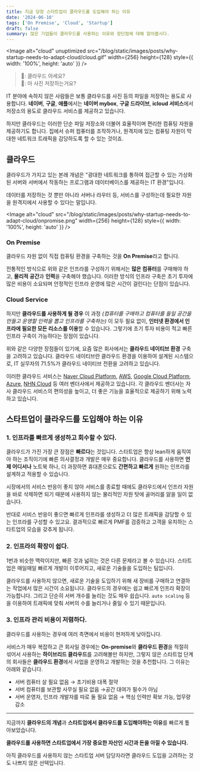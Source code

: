 ```yaml
---
title: 지금 당장 스타트업이 클라우드를 도입해야 하는 이유
date: '2024-06-10'
tags: ['On Premise', 'Cloud', 'Startup']
draft: false
summary: 많은 기업들이 클라우드를 사용하는 이유와 장단점에 대해 알아봅시다.
---
```


<Image
  alt="cloud"
  unuptimized
  src="/blog/static/images/posts/why-startup-needs-to-adapt-cloud/cloud.gif"
  width={256}
  height={128}
  style={{ width: '100%', height: 'auto' }}
/>

> 👦: 클라우드 아세요?<br/>
> 👨: 아 사진 저장하는거요?

IT 분야에 속하지 않은 사람들은 보통 클라우드를 사진 등의 파일을 저장하는 용도로 사용합니다. **네이버**, **구글**, **애플**에서는 **네이버 mybox**, **구글 드라이브**, **icloud 서비스**에서 저장소의 용도로 클라우드 서비스를 제공하고 있습니다.

하지만 클라우드는 이러한 단순 파일 저장소와 더불어 효율적이며 편리한 컴퓨팅 자원을 제공하기도 합니다. 집에서 슈퍼 컴퓨터를 조작하거나, 원격지에 있는 컴퓨팅 자원이 막대한 네트워크 트래픽을 감당하도록 할 수 있는 것이죠.

## 클라우드

클라우드가 가지고 있는 본래 개념은 <Deco>"광대한 네트워크를 통하여 접근할 수 있는 가상화된 서버와 서버에서 작동하는 프로그램과 데이터베이스를 제공하는 IT 환경"</Deco>입니다.

데이터를 저장하는 것 뿐만 아니라 서버나 라우터 등, 서비스를 구성하는데 필요한 자원을 원격지에서 사용할 수 있다는 말입니다.

<Image
  alt="cloud"
  src="/blog/static/images/posts/why-startup-needs-to-adapt-cloud/onpromise.png"
  width={256}
  height={128}
  style={{ width: '100%', height: 'auto' }}
/>

### On Premise

클라우드 자원 없이 직접 컴퓨팅 환경을 구축하는 것을 **On Premise**라고 합니다.

전통적인 방식으로 위와 같은 인프라를 구성하기 위해서는 **많은 컴퓨터**를 구매해야 하고, **물리적 공간**과 **인력**을 구축해야 했습니다. 이러한 방식의 인프라 구축은 <Deco color="firebrick">초기 투자에 많은 비용이 소요</Deco>되며 <Deco color="firebrick">안정적인 인프라 운영에 많은 시간</Deco>이 걸린다는 단점이 있습니다.

### Cloud Service

하지만 **클라우드를 사용하게 될 경우** 이 과정 _(컴퓨터를 구매하고 컴퓨터를 들일 공간을 만들고 운영할 인력을 뽑고 인프라를 구축하는)_ 이 모두 필요 없이, **인터넷 환경에서 인프라에 필요한 모든 리소스를 이용**할 수 있습니다. 그렇기에 <Deco>초기 투자 비용이 적고 빠른 인프라 구축</Deco>이 가능하다는 장점이 있습니다.

위와 같은 다양한 장점들이 있기에, 요즘 많은 회사에서는 **클라우드 네이티브 환경** 구축을 고려하고 있습니다. 클라우드 네이티브란 클라우드 환경을 이용하여 설계된 시스템으로, IT 실무자의 71.5%가 클라우드 네이티브 전환을 고려하고 있습니다.

이러한 클라우드 서비스는 [Naver Cloud Platform](https://www.ncloud.com/), [AWS](https://aws.amazon.com), [Google Cloud Platform](https://cloud.google.com), [Azure](https://azure.microsoft.com), [NHN Cloud](https://www.nhncloud.com) 등 여러 벤더사에서 제공하고 있습니다. 각 클라우드 벤더사는 자사 클라우드 서비스의 편의성을 높이고, 더 좋은 기능을 효율적으로 제공하기 위해 노력하고 있습니다.

## 스타트업이 클라우드를 도입해야 하는 이유

### 1. 인프라를 빠르게 생성하고 회수할 수 있다.

클라우드가 가진 가장 큰 장점은 **빠르다**는 것입니다. 스타트업은 항상 lean하게 움직여야 하는 조직이기에 <Deco>빠른 의사결정과 개발은 매우 중요</Deco>합니다. 클라우드를 사용하면 **언제 어디서나** 노트북 하나, 더 과장하면 휴대폰으로도 **간편하고 빠르게** 원하는 인프라를 설계하고 적용할 수 있습니다.

시장에서의 서비스 반응이 좋지 않아 서비스를 종료할 때에도 클라우드에서 인프라 자원을 바로 삭제하면 되기 때문에 사용하지 않는 물리적인 자원 탓에 골머리를 앓을 일이 없습니다.

반대로 서비스 반응이 좋으면 빠르게 인프라를 생성하고 더 많은 트래픽을 감당할 수 있는 인프라를 구성할 수 있고요. 결과적으로 <Deco>빠르게 PMF를 검증하고 고객을 유치하는 스타트업</Deco>의 모습을 갖추게 됩니다.

### 2. 인프라의 확장이 쉽다.

1번과 비슷한 맥락이지만, 빠른 것과 넓히는 것은 다른 문제라고 볼 수 있습니다. <Deco>스타트업</Deco>은 매일매일 <Deco>빠르게 개발</Deco>이 이루어지고, <Deco>새로운 기술들을 도입</Deco>하는 팀입니다.

클라우드를 사용하지 않으면, 새로운 기술을 도입하기 위해 새 장비를 구매하고 연결하는 작업에서 많은 시간이 소요됩니다. 클라우드의 경우에는 <Deco>쉽고 빠르게 인프라 확장이 가능</Deco>합니다. 그리고 단순히 서버 개수를 늘리는 것도 매우 쉽습니다. `auto scaling` 등을 이용하여 트래픽에 맞춰 서버의 수를 늘리거나 줄일 수 있기 때문입니다.

### 3. 인프라 관리 비용이 저렴하다.

클라우드를 사용하는 경우에 여러 측면에서 비용이 현저하게 낮아집니다.

서비스가 <Deco>매우 복잡하고 큰 회사</Deco>일 경우에는 **On-premise**와 **클라우드 환경**을 적절히 섞어서 사용하는 **하이브리드 클라우드**를 고려해볼만 하지만, 그렇지 않은 <Deco>스타트업 단계의 회사</Deco>들은 **클라우드 환경**에서 사업을 운영하고 개발하는 것을 추천합니다. 그 이유는 아래와 같습니다.

- 서버 컴퓨터 살 필요 없음 → <Deco>초기비용 대폭 절약</Deco>
- 서버 컴퓨터를 보관할 사무실 필요 없음 →<Deco>공간 대여가 필수가 아님</Deco>
- 서버 운영자, 인프라 개발자를 따로 둘 필요 없음 → <Deco>핵심 인력만 확보 가능, 업무량 감소</Deco>

---

지금까지 **클라우드의 개념**과 **스타트업에서 클라우드를 도입해야하는 이유**를 빠르게 톺아보았습니다.

**클라우드를 사용하면 스타트업에서 가장 중요한 자산인 <Deco>시간</Deco>과 <Deco>돈</Deco>을 아낄 수 있습니다.**

아직 클라우드를 사용하지 않는 스타트업 서버 담당자라면 클라우드 도입을 고려하는 것도 나쁘지 않은 선택입니다.
